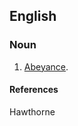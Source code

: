 ==English==

===Noun===
{{en-noun|abeyancies}}

# {{rare}} [[abeyance|Abeyance]].
====References====
Hawthorne